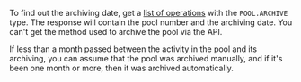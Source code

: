 <Cut title="How do I find out the pool archiving parameters?">

To find out the archiving date, get a [list of operations](/docs/api/get-operations-list) with the `POOL.ARCHIVE` type. The response will contain the pool number and the archiving date. You can't get the method used to archive the pool via the API.

If less than a month passed between the activity in the pool and its archiving, you can assume that the pool was archived manually, and if it's been one month or more, then it was archived automatically.

</Cut>
